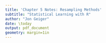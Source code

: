 ```yaml
---
title: 'Chapter 5 Notes: Resampling Methods'
subtitle: "Statistical Learning with R"
author: "Jon Geiger"
date: \today
output: pdf_document
geometry: margin=1in
---
```


